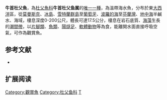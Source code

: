 {{Speciesbox
| image = Long_Spined_Scorpion_Fish.jpg
| image_caption =
| status = LC
| status_system = IUCN3.1
| status_ref =<ref name = IUCN>{{cite iucn | url = https://www.iucnredlist.org/details/198741/0| title = ''Taurulus bubalis''| author = NatureServe| author-link = NatureServe| year = 2016| access-date = 3 April 2017|ref=harv}}</ref>
| genus = Taurulus
| parent_authority = [[Valerii_Ivanovich_Gr.atzianov|Gratzianov]], 1907
| species = bubalis
| authority = ([[Bengt_Anders_Euphrasén|Euphrasén]], 1786)
| synonyms = <center>''Cottus bubalis''<br>''Cottus maculatus''    </center>
| range_map = Longspined Bullhead Taurulus bubalis distribution map.png
| range_map_caption =分布范围<ref name="IUCN_map">International Union for Conservation of Nature (IUCN) 2014. Taurulus bubalis. In: IUCN 2015. The IUCN Red List of Threatened Species. Version 2015.2. Downloaded on 22 July 2015.</ref>
| range_map_upright = 0.8
}}
'''牛首杜父魚'''，為[[杜父魚科|杜父魚科]]'''牛首杜父鱼属'''的[[单型|唯一一種]]，為溫帶海水魚，分布於東[[大西洋|大西洋]]區，從[[莫曼斯克|莫曼斯克]]、[[冰島|冰島]]、[[雪特蘭群島|雪特蘭群島]]至[[葡萄牙|葡萄牙]]、[[波羅的海|波羅的海]]至[[芬蘭灣|芬蘭灣]]、[[地中海|地中海]]半鹹水、海域，棲息深度0-200公尺，體長可達17.5公分，棲息在岩石底質、[[海藻|海藻]]生長的[[潮間帶|潮間帶]]，以[[片腳類|片腳類]]、[[魚類|魚類]]、[[陽燧足|陽燧足]]、[[軟體動物|軟體動物]]等為食，能離開水面直接呼吸空氣，可作為觀賞魚。

==参考文献==
{{reflist}}

*{{FishBase_species|genus=Taurulus|species=bubalis|year=2014|month=5}}

== 扩展阅读 ==
{{refbegin}}
{{wikispecies-inline|Taurulus bubalis|牛首牛杜父魚}}
{{refend}}
{{Taxonbar|from=Q1507426}}

[[Category:觀賞魚|Category:觀賞魚]]
[[Category:杜父鱼科|Category:杜父鱼科]]
[[Category:1786年描述的魚類|T]]


{{鮋形目小作品}}